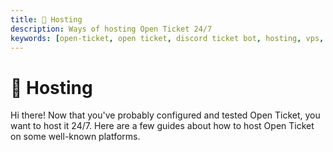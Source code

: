 ```yaml
---
title: 📡 Hosting
description: Ways of hosting Open Ticket 24/7
keywords: [open-ticket, open ticket, discord ticket bot, hosting, vps, pterodactyl, docker, tutorial, guide, article]
---
```

<head>
    <link rel="apple-touch-icon" href="/img/logo_vertical.png"/>
</head>

# 📡 Hosting
Hi there! Now that you've probably configured and tested Open Ticket, you want to host it 24/7. Here are a few guides about how to host Open Ticket on some well-known platforms.

<LinkBlock mode="emoji" emoji="💻" url="/docs/guides/hosting/selfhosted" isdoc="true" name="Selfhosted (Windows, Linux, MacOS)" description="Host Open Ticket on your local computer."></LinkBlock>  
<LinkBlock mode="emoji" emoji="🦇" url="/docs/guides/hosting/pterodactyl" isdoc="true" name="Pterodactyl Panels" description="Host Open Ticket on Pterodactyl based panels."></LinkBlock>  
<LinkBlock mode="emoji" emoji="🦤" url="/docs/guides/hosting/pelican" isdoc="true" name="Pelican Panels" description="Host Open Ticket on Pelican based panels."></LinkBlock>  
<LinkBlock mode="emoji" emoji="🌐" url="/docs/guides/hosting/vps" isdoc="true" name="VPS (Using PM2)" description="Host Open Ticket on a VPS using PM2."/>   
<LinkBlock mode="emoji" emoji="🐳" url="/docs/guides/hosting/docker" isdoc="true" name="Docker" description="Deploy Open Ticket using a docker container."/>   
<LinkBlock mode="emoji" emoji="✨" url="/docs/guides/hosting/other" isdoc="true" name="Other" description="Other untested methods of hosting Open Ticket."/>   